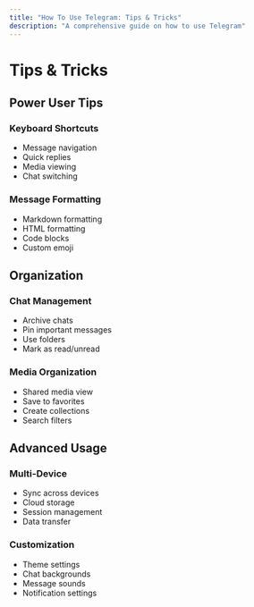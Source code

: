 ```yaml
---
title: "How To Use Telegram: Tips & Tricks"
description: "A comprehensive guide on how to use Telegram"
---
```


# Tips & Tricks

## Power User Tips

### Keyboard Shortcuts
- Message navigation
- Quick replies
- Media viewing
- Chat switching

### Message Formatting
- Markdown formatting
- HTML formatting
- Code blocks
- Custom emoji

## Organization

### Chat Management
- Archive chats
- Pin important messages
- Use folders
- Mark as read/unread

### Media Organization
- Shared media view
- Save to favorites
- Create collections
- Search filters

## Advanced Usage

### Multi-Device
- Sync across devices
- Cloud storage
- Session management
- Data transfer

### Customization
- Theme settings
- Chat backgrounds
- Message sounds
- Notification settings
